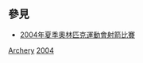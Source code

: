 == 參見 ==
* [[2004年夏季奧林匹克運動會射箭比賽|2004年夏季奧林匹克運動會射箭比賽]]

[[Category:2004年夏季奧林匹克運動會運動員|Archery]]
[[Category:各年夏季奧林匹克運動會射箭運動員|2004]]